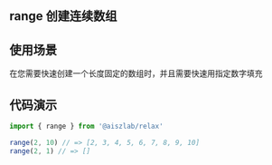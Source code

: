 ## range 创建连续数组

## 使用场景

在您需要快速创建一个长度固定的数组时，并且需要快速用指定数字填充

## 代码演示

```ts
import { range } from '@aiszlab/relax'

range(2, 10) // => [2, 3, 4, 5, 6, 7, 8, 9, 10]
range(2, 1) // => []
```
